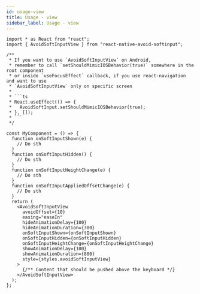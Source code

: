 ```yaml
---
id: usage-view
title: Usage - view
sidebar_label: Usage - view
---
```


```tsx
import * as React from "react";
import { AvoidSoftInputView } from "react-native-avoid-softinput";

/**
 * If you want to use `AvoidSoftInputView` on Android,
 * remember to call `setShouldMimicIOSBehavior(true)` somewhere in the root component
 * or inside `useFocusEffect` callback, if you use react-navigation and want to use
 * `AvoidSoftInputView` only on specific screen
 * 
 * ```ts
 * React.useEffect(() => {
 *   AvoidSoftInput.setShouldMimicIOSBehavior(true);
 * }, []);
 * ```
 */

const MyComponent = () => {
  function onSoftInputShown(e) {
    // Do sth
  }
  function onSoftInputHidden() {
    // Do sth
  }
  function onSoftInputHeightChange(e) {
    // Do sth
  }
  function onSoftInputAppliedOffsetChange(e) {
    // Do sth
  }
  return (
    <AvoidSoftInputView
      avoidOffset={10}
      easing="easeIn"
      hideAnimationDelay={100}
      hideAnimationDuration={300}
      onSoftInputShown={onSoftInputShown}
      onSoftInputHidden={onSoftInputHidden}
      onSoftInputHeightChange={onSoftInputHeightChange}
      showAnimationDelay={100}
      showAnimationDuration={800}
      style={styles.avoidSoftInputView}
    >
      {/** Content that should be pushed above the keyboard */}
    </AvoidSoftInputView>
  );
};
```
